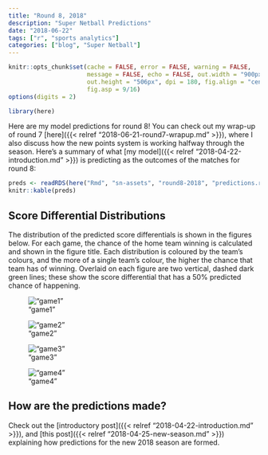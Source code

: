 ```yaml
---
title: "Round 8, 2018"
description: "Super Netball Predictions"
date: "2018-06-22"
tags: ["r", "sports analytics"]
categories: ["blog", "Super Netball"]
---
```


<!-- Time-stamp: <2018-06-22 21:26:07 (slane)> -->

```r
knitr::opts_chunk$set(cache = FALSE, error = FALSE, warning = FALSE,
                      message = FALSE, echo = FALSE, out.width = "900px",
                      out.height = "506px", dpi = 180, fig.align = "center",
                      fig.asp = 9/16)
options(digits = 2)

```

```r
library(here)

```

Here are my model predictions for round 8! You can check out my wrap-up of round 7 [here]({{< relref "2018-06-21-round7-wrapup.md" >}}), where I also discuss how the new points system is working halfway through the season. Here's a summary of what [my model]({{< relref "2018-04-22-introduction.md" >}}) is predicting as the outcomes of the matches for round 8:

```r
preds <- readRDS(here("Rmd", "sn-assets", "round8-2018", "predictions.rds"))
knitr::kable(preds)

```

## Score Differential Distributions

The distribution of the predicted score differentials is shown in the figures below. For each game, the chance of the home team winning is calculated and shown in the figure title. Each distribution is coloured by the team's colours, and the more of a single team's colour, the higher the chance that team has of winning. Overlaid on each figure are two vertical, dashed dark green lines; these show the score differential that has a 50% predicted chance of happening.

!["game1"](sn-assets/round8-2018/game-1.png)

!["game2"](sn-assets/round8-2018/game-2.png)

!["game3"](sn-assets/round8-2018/game-3.png)

!["game4"](sn-assets/round8-2018/game-4.png)

## How are the predictions made?

Check out the [introductory post]({{< relref "2018-04-22-introduction.md" >}}), and [this post]({{< relref "2018-04-25-new-season.md" >}}) explaining how predictions for the new 2018 season are formed.

